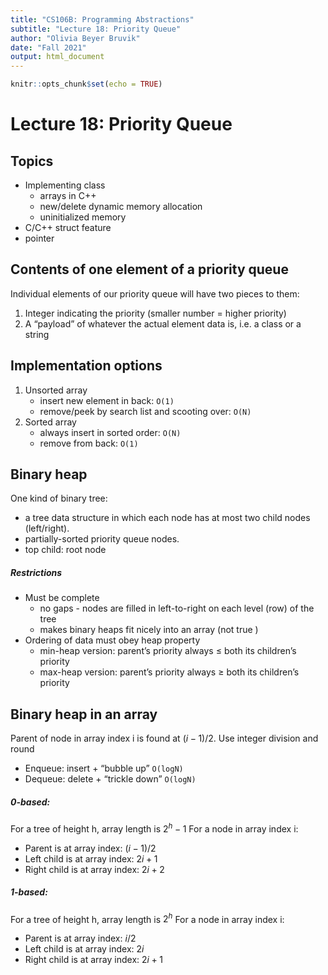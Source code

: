 ```yaml
---
title: "CS106B: Programming Abstractions"
subtitle: "Lecture 18: Priority Queue"
author: "Olivia Beyer Bruvik"
date: "Fall 2021"
output: html_document
---
```


```r
knitr::opts_chunk$set(echo = TRUE)
```

# Lecture 18: Priority Queue {.tabset}

## Topics
- Implementing class
  + arrays in C++
  + new/delete dynamic memory allocation
  + uninitialized memory
- C/C++ struct feature
- pointer

## Contents of one element of a priority queue

Individual elements of our priority queue will have two pieces to them:

1) Integer indicating the priority (smaller number = higher priority)
2) A "payload" of whatever the actual element data is, i.e. a class or a string

## Implementation options

1) Unsorted array
    + insert new element in back: `O(1)`
    + remove/peek by search list and scooting over: `O(N)`
2) Sorted array
    + always insert in sorted order: `O(N)`
    + remove from back: `O(1)`

## Binary heap
One kind of binary tree:

- a tree data structure in which each node has at most two child nodes (left/right).
- partially-sorted priority queue nodes.
- top child: root node

##### Restrictions
- Must be complete 
    + no gaps - nodes are filled in left-to-right on each level (row) of the tree
    + makes binary heaps fit nicely into an array (not true )
- Ordering of data must obey heap property
    + min-heap version: parent's priority always $\leq$ both its children's priority
    + max-heap version: parent's priority always $\geq$ both its children's priority

## Binary heap in an array
Parent of node in array index i is found at $(i-1)/2$. Use integer division and round 

- Enqueue: insert + "bubble up"  `O(logN)`
- Dequeue: delete + "trickle down" `O(logN)`

##### 0-based:
For a tree of height h, array length is $2^{h}-1$
For a node in array index i:

- Parent is at array index: $(i-1)/2$
- Left child is at array index: $2i+1$
- Right child is at array index: $2i+2$

##### 1-based:
For a tree of height h, array length is $2^{h}$
For a node in array index i:

- Parent is at array index: $i/2$
- Left child is at array index: $2i$
- Right child is at array index: $2i+1$

